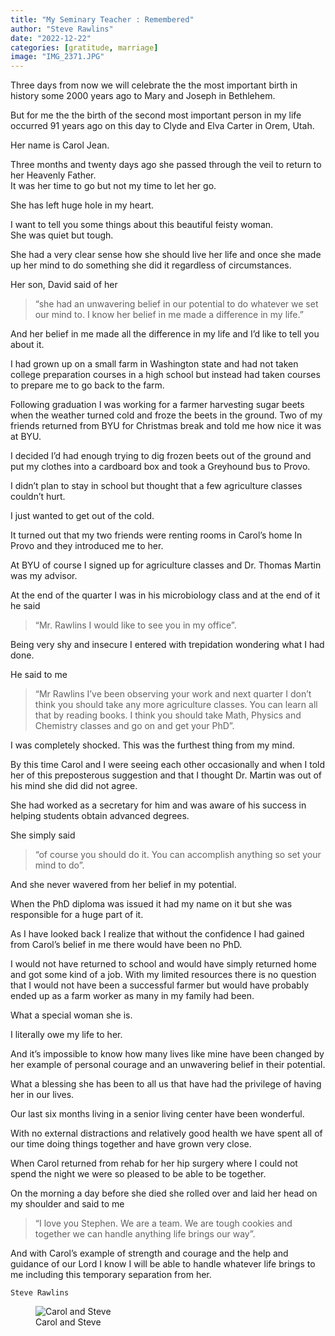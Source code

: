 ---
title: "My Seminary Teacher : Remembered"
author: "Steve Rawlins"
date: "2022-12-22"
categories: [gratitude, marriage]
image: "IMG_2371.JPG"
---

Three days from now we will celebrate the the most important birth in history some 2000 years ago to Mary and Joseph in Bethlehem.  

But for me the the birth of the second most important person in my life occurred 91 years ago on this day to Clyde and Elva Carter in Orem, Utah.  

Her name is Carol Jean.  

Three months and twenty days ago she passed through the veil to return to her Heavenly Father.  
It was her time to go but not my time to let her go.  

She has left huge hole in my heart. 

I want to tell you some things about this beautiful feisty woman.  
She was quiet but tough.  

She had a very clear sense how she should live her life and once she made up her mind to do something she did it regardless of circumstances. 

Her son, David said of her 

>“she had an unwavering belief in our potential to do whatever we set our mind to. I know her belief in me made a difference in my life.”

And her belief in me made all the difference in my life and I’d like to tell you about it. 

I had grown up on a small farm in Washington state and had not taken college preparation courses in a high school but instead had taken courses to prepare me to go back to the farm. 

Following graduation I was working for a farmer harvesting sugar beets when the weather turned cold and froze the beets in the ground. Two of my friends returned from BYU for Christmas break and told me how nice it was at BYU.  

I decided I’d had enough trying to dig frozen beets out of the ground and put my clothes into a cardboard box and took a Greyhound bus to Provo. 

I didn’t plan to stay in school but thought that a few agriculture classes couldn’t hurt.  

I just wanted to get out of the cold. 

It turned out that my two friends were renting rooms in Carol’s home In Provo and they introduced me to her. 

At BYU of course I signed up for agriculture classes and Dr. Thomas Martin was my advisor.  

At the end of the quarter I was in his microbiology class and at the end of it he said 

>“Mr. Rawlins I would like to see you in my office”. 

Being very shy and insecure I entered with trepidation wondering what I had done.  

He said to me 

>“Mr Rawlins I’ve been observing your work and next quarter I don’t think you should take any more agriculture classes. You can learn all that by reading books.  I think you should take Math, Physics and Chemistry classes and go on and get your PhD”.    

I was completely shocked.  This was the furthest thing from my mind.  

By this time Carol and I were seeing each other occasionally and when I told her of this preposterous suggestion and that I thought Dr. Martin was out of his mind she did did not agree.  

She had worked as a secretary for him and was aware of his success in helping students obtain advanced degrees.  

She simply said 

> “of course you should do it. You can accomplish anything so set your mind to do”. 

And she never wavered from her belief in my potential. 

When the PhD diploma was issued it had my name on it but she was responsible for a huge part of it. 

As I have looked back I realize that without the confidence I had gained from Carol’s belief in me there would have been no PhD.  

I  would not have returned to school and would have  simply returned home and got some kind of a job. With my limited resources there is no question that I would not have been a successful farmer but would have probably ended up as a farm worker as many in my family had been. 

What a special woman she is.  

I literally owe my life to her.  

And it’s impossible to know how many lives like mine have been changed by her example of personal courage and an unwavering belief in their potential.   

What a blessing she has been to all us that have had the privilege of having her in our lives.  

Our last six months living in a senior living center have been wonderful.  

With no external distractions and relatively good health we have spent all of our time doing things together and have grown very close. 

When Carol returned from rehab for her hip surgery where I could not spend the night we were so pleased to be able to be together.

On the morning a day before she died she rolled over and laid her head on my shoulder and said to me 

>“I love you Stephen. We are a team. We are tough cookies and together we can handle anything life brings our way”. 

And with Carol’s example of strength and courage and the help and guidance of our Lord I know I will be able to handle whatever life brings to me including this temporary separation from her. 

`Steve Rawlins`

![Carol and Steve](carol_stephen.jpg)


